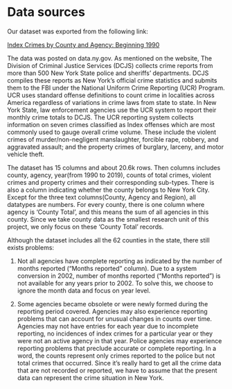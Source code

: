 # Data sources

Our dataset was exported from the following link:

[Index Crimes by County and Agency: Beginning 1990](https://data.ny.gov/Public-Safety/Index-Crimes-by-County-and-Agency-Beginning-1990/ca8h-8gjq)

The data was posted on data.ny.gov. As mentioned on the website, The Division of Criminal Justice Services (DCJS) collects crime reports from more than 500 New York State police and sheriffs' departments. DCJS compiles these reports as New York's official crime statistics and submits them to the FBI under the National Uniform Crime Reporting (UCR) Program. UCR uses standard offense definitions to count crime in localities across America regardless of variations in crime laws from state to state. In New York State, law enforcement agencies use the UCR system to report their monthly crime totals to DCJS. The UCR reporting system collects information on seven crimes classified as Index offenses which are most commonly used to gauge overall crime volume. These include the violent crimes of murder/non-negligent manslaughter, forcible rape, robbery, and aggravated assault; and the property crimes of burglary, larceny, and motor vehicle theft. 

The dataset has 15 columns and about 20.6k rows. Then columns includes county, agency, year(from 1990 to 2019), counts of total crimes, violent crimes and property crimes and their corresponding sub-types. There is also a column indicating whether the county belongs to New York City. Except for the three text columns(County, Agency and Region), all datatypes are numbers. For every county, there is one column where agency is 'County Total', and this means the sum of all agencies in this county. Since we take county data as the smallest research unit of this project, we only focus on these 'County Total' records.

Although the dataset includes all the 62 counties in the state, there still exists problems:

1) Not all agencies have complete reporting as indicated by the number of months reported ("Months reported" column). Due to a system conversion in 2002, number of months reported ("Months reported") is not available for any years prior to 2002. To solve this, we choose to ignore the month data and focus on year level.

2) Some agencies became obsolete or were newly formed during the reporting period covered. Agencies may also experience reporting problems that can account for unusual changes in counts over time. Agencies may not have entries for each year due to incomplete reporting, no incidences of index crimes for a particular year or they were not an active agency in that year. Police agencies may experience reporting problems that preclude accurate or complete reporting. In a word, the counts represent only crimes reported to the police but not total crimes that occurred. Since it's really hard to get all the crime data that are not recorded or reported, we have to assume that the present data can represent the crime situation in New York.

